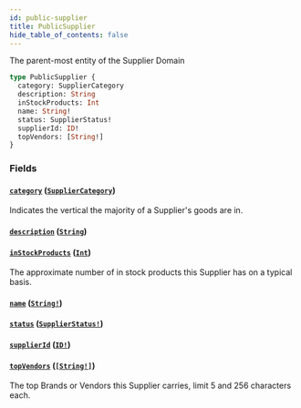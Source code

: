 ```yaml
---
id: public-supplier
title: PublicSupplier
hide_table_of_contents: false
---
```



The parent-most entity of the Supplier Domain

```graphql
type PublicSupplier {
  category: SupplierCategory
  description: String
  inStockProducts: Int
  name: String!
  status: SupplierStatus!
  supplierId: ID!
  topVendors: [String!]
}
```


### Fields

#### [`category`](#) ([`SupplierCategory`](/developers/supplier-apis/supply-api/graphql/reference/enums/supplier-category))

Indicates the vertical the majority of a Supplier's goods are in.


#### [`description`](#) ([`String`](/developers/supplier-apis/supply-api/graphql/reference/scalars/string))




#### [`inStockProducts`](#) ([`Int`](/developers/supplier-apis/supply-api/graphql/reference/scalars/int))

The approximate number of in stock products this Supplier has on a typical basis.


#### [`name`](#) ([`String!`](/developers/supplier-apis/supply-api/graphql/reference/scalars/string))




#### [`status`](#) ([`SupplierStatus!`](/developers/supplier-apis/supply-api/graphql/reference/enums/supplier-status))




#### [`supplierId`](#) ([`ID!`](/developers/supplier-apis/supply-api/graphql/reference/scalars/id))




#### [`topVendors`](#) ([`[String!]`](/developers/supplier-apis/supply-api/graphql/reference/scalars/string))

The top Brands or Vendors this Supplier carries, limit 5 and 256 characters each.




